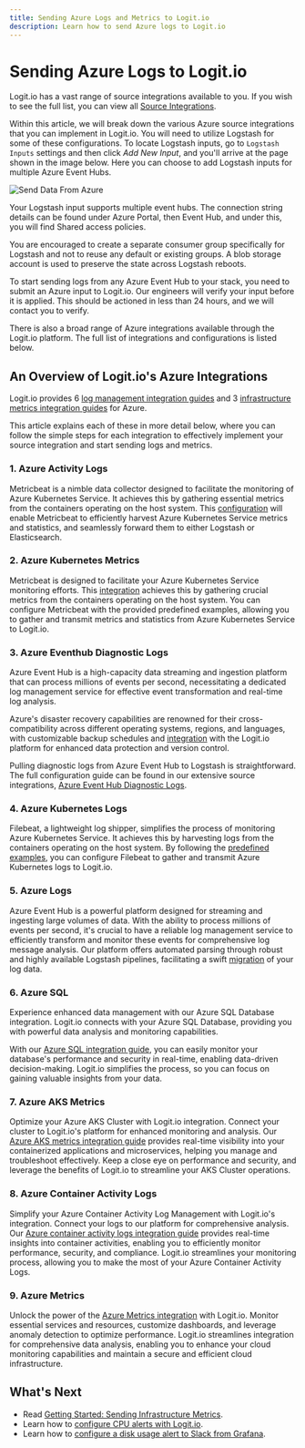```yaml
---
title: Sending Azure Logs and Metrics to Logit.io
description: Learn how to send Azure logs to Logit.io
---
```


# Sending Azure Logs to Logit.io

Logit.io has a vast range of source integrations available to you. 
If you wish to see the full list, you can view 
all [Source Integrations](/integrations). 

Within this article, we will break down the various Azure source integrations 
that you can implement in Logit.io. You will need to utilize Logstash 
for some of these configurations. To locate Logstash inputs, go to 
`Logstash Inputs` settings and then click _Add New Input_, and you'll 
arrive at the page shown in the image below. Here you can choose to 
add Logstash inputs for multiple Azure Event Hubs.

![Send Data From Azure](@/images/help/log-management/sending-data/send-azure-logs-metrics.png)

Your Logstash input supports multiple event hubs. The connection string 
details can be found under Azure Portal, then Event Hub, and 
under this, you will find Shared access policies.

<Callout type="info">
  You are encouraged to create a separate consumer group specifically for 
  Logstash and not to reuse any default or existing groups. A blob storage 
  account is used to preserve the state across Logstash reboots.
</Callout>

To start sending logs from any Azure Event Hub to your stack, you 
need to submit an Azure input to Logit.io. Our engineers will 
verify your input before it is applied. This should be actioned 
in less than 24 hours, and we will contact you to verify.

There is also a broad range of Azure integrations available through 
the Logit.io platform. The full list of integrations and 
configurations is listed below.

## An Overview of Logit.io's Azure Integrations

Logit.io provides 6 [log management integration guides](/integrations/log-management/azure) 
and 3 [infrastructure metrics integration guides](/integrations/infrastructure-metrics/azure) for Azure. 

This article explains each of these in more detail below, where you can 
follow the simple steps for each integration to effectively implement 
your source integration and start sending logs and metrics.

### 1. Azure Activity Logs

Metricbeat is a nimble data collector designed to facilitate the monitoring 
of Azure Kubernetes Service. It achieves this by gathering essential 
metrics from the containers operating on the host system. 
This [configuration](/integrations/infrastructure-metrics/azure/azure-kubernetes-logs) will 
enable Metricbeat to efficiently harvest Azure Kubernetes Service 
metrics and statistics, and seamlessly forward them to 
either Logstash or Elasticsearch.

### 2. Azure Kubernetes Metrics

Metricbeat is designed to facilitate your Azure Kubernetes Service 
monitoring efforts. This [integration](/integrations/infrastructure-metrics/azure/azure-kubernetes) achieves 
this by gathering crucial metrics from the containers operating on the host system. 
You can configure Metricbeat with the provided predefined examples, allowing you 
to gather and transmit metrics and statistics from Azure Kubernetes Service to Logit.io.

### 3. Azure Eventhub Diagnostic Logs

Azure Event Hub is a high-capacity data streaming and ingestion platform that can 
process millions of events per second, necessitating a dedicated log management 
service for effective event transformation and real-time log analysis. 

Azure's disaster recovery capabilities are renowned for their cross-compatibility 
across different operating systems, regions, and languages, with customizable 
backup schedules and [integration](/integrations/log-management/azure/azure-eventhub-diagnostics) with 
the Logit.io platform for enhanced data protection and version control. 

Pulling diagnostic logs from Azure Event Hub to Logstash is straightforward. 
The full configuration guide can be found in our extensive source 
integrations, [Azure Event Hub Diagnostic Logs](/integrations/log-management/azure/azure-eventhub-diagnostics).

### 4. Azure Kubernetes Logs

Filebeat, a lightweight log shipper, simplifies the process of monitoring 
Azure Kubernetes Service. It achieves this by harvesting logs from the 
containers operating on the host system. By following 
the [predefined examples](/integrations/log-management/azure/azure-kubernetes-logs), you 
can configure Filebeat to gather and transmit Azure Kubernetes logs to Logit.io.

### 5. Azure Logs

Azure Event Hub is a powerful platform designed for streaming and ingesting large 
volumes of data. With the ability to process millions of events per second, it's 
crucial to have a reliable log management service to efficiently transform and 
monitor these events for comprehensive log message analysis. Our platform offers 
automated parsing through robust and highly available Logstash pipelines, 
facilitating a swift [migration](/integrations/log-management/azure) of your log data.

### 6. Azure SQL

Experience enhanced data management with our Azure SQL Database integration. 
Logit.io connects with your Azure SQL Database, providing you with powerful 
data analysis and monitoring capabilities. 

With our [Azure SQL integration guide](/integrations/log-management/azure/azure-sql), 
you can easily monitor your database's performance and security in real-time, 
enabling data-driven decision-making. Logit.io simplifies the process, 
so you can focus on gaining valuable insights from your data.

### 7. Azure AKS Metrics

Optimize your Azure AKS Cluster with Logit.io integration. Connect your 
cluster to Logit.io's platform for enhanced monitoring and analysis. 
Our [Azure AKS metrics integration guide](/integrations/infrastructure-metrics/time-series-database/azure-aks-metrics) 
provides real-time visibility into your containerized applications and microservices, 
helping you manage and troubleshoot effectively. Keep a close eye on performance 
and security, and leverage the benefits of Logit.io to streamline your 
AKS Cluster operations.

### 8. Azure Container Activity Logs

Simplify your Azure Container Activity Log Management with Logit.io's integration. 
Connect your logs to our platform for comprehensive analysis. 
Our [Azure container activity logs integration guide](/integrations/infrastructure-metrics/azure/azure-container-activity-logs) 
provides real-time insights into container activities, enabling you to efficiently 
monitor performance, security, and compliance. Logit.io streamlines your 
monitoring process, allowing you to make the most of your Azure Container Activity Logs.

### 9. Azure Metrics

Unlock the power of the [Azure Metrics integration](/integrations/infrastructure-metrics/azure/azure-metrics) with 
Logit.io. Monitor essential services and resources, customize dashboards, 
and leverage anomaly detection to optimize performance. Logit.io streamlines 
integration for comprehensive data analysis, enabling you to enhance your 
cloud monitoring capabilities and maintain a secure and efficient cloud infrastructure.

## What's Next

- Read [Getting Started: Sending Infrastructure Metrics](/infrastructure-metrics/overview).
- Learn how to [configure CPU alerts with Logit.io](/infrastructure-metrics/alerting/configure-cpu-alerts).
- Learn how to [configure a disk usage alert to Slack from Grafana](/infrastructure-metrics/alerting/configure-disk-usage-alerts).
